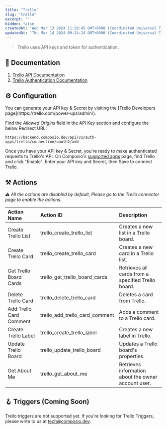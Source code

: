 ```yaml
---
title: "Trello"
slug: "trello"
excerpt: ""
hidden: false
createdAt: "Wed Mar 13 2024 11:29:45 GMT+0000 (Coordinated Universal Time)"
updatedAt: "Thu Mar 14 2024 09:24:24 GMT+0000 (Coordinated Universal Time)"
---
```

> Trello uses API keys and token for authentication.

## 📔 Documentation

1. [Trello API Documentation](https://developer.atlassian.com/cloud/trello/rest/)
2. [Trello Authentication Documentation](https://developer.atlassian.com/cloud/trello/guides/rest-api/authorization/)

## ⚙️ Configuration

<Tip>
You can generate your API key & Secret by visiting the [Trello Developers page](https://trello.com/power-ups/admin/).
</Tip>

Find the _Allowed Origins_ field in the API Key section and configure the below Redirect URL:

```
https://backend.composio.dev/api/v1/auth-apps/trello/connection/oauth2/add
```

Once you have your API key & Secret, you're ready to make authenticated requests to Trello's API. On Composio's [supported apps](https://app.composio.dev/apps) page, find Trello and click "Enable". Enter your API key and Secret, then Save to connect Trello.

## ⚒️ Actions

_⚠️ All the actions are disabled by default, Please go to the Trello connector page to enable the actions._

| Action Name            | Action ID                    | Description                                          |
| :--------------------- | :--------------------------- | :--------------------------------------------------- |
| Create Trello List     | trello_create_trello_list    | Creates a new list in a Trello board.                |
| Create Trello Card     | trello_create_trello_card    | Creates a new card in a Trello list.                 |
| Get Trello Board Cards | trello_get_trello_board_cards| Retrieves all cards from a specified Trello board.   |
| Delete Trello Card     | trello_delete_trello_card    | Deletes a card from Trello.                          |
| Add Trello Card Comment| trello_add_trello_card_comment| Adds a comment to a Trello card.                    |
| Create Trello Label    | trello_create_trello_label   | Creates a new label in Trello.                       |
| Update Trello Board    | trello_update_trello_board   | Updates a Trello board's properties.                 |
| Get About Me           | trello_get_about_me          | Retrieves information about the owner account user.  |

## 🪝 Triggers (Coming Soon)

Trello triggers are not supported yet. If you're looking for Trello Triggers, please write to us at [tech@composio.dev](mailto:tech@composio.dev).
